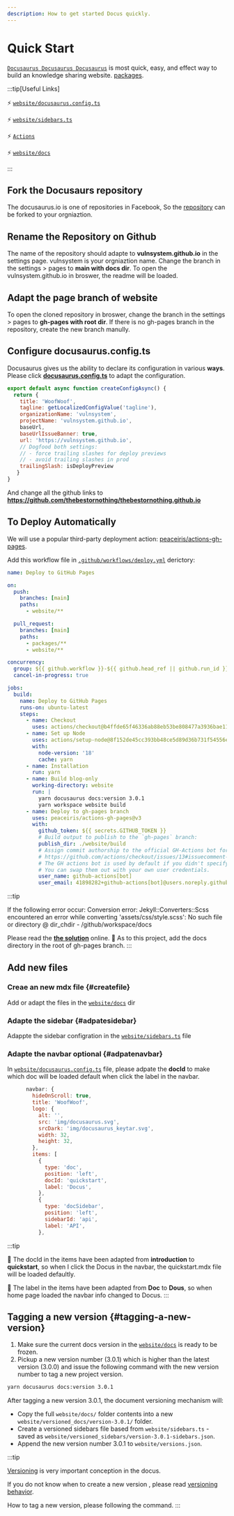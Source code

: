 ```yaml
---
description: How to get started Docus quickly.
---
```


# Quick Start

[`Docusaurus Docusaurus Docusaurus`](https://docusaurus.io/) is most quick, easy, and effect way to build an knowledge sharing website. [packages](https://github.com/facebook/docusaurus/).

:::tip[Useful Links]

⚡️ [`website/docusaurus.config.ts`](https://github.com/thebestornothing/thebestornothing.github.io/edit/main/website/docusaurus.config.ts)

⚡️ [`website/sidebars.ts`](https://github.com/thebestornothing/thebestornothing.github.io/edit/main/website/sidebars.ts)

⚡️ [`Actions`](https://github.com/thebestornothing/thebestornothing.github.io/actions)

⚡️ [`website/docs`](https://github.com/thebestornothing/thebestornothing.github.io/tree/main/website/docs)

:::


## Fork the Docusaurs repository 
The docusaurus.io is one of repositories in Facebook, So the [repository](https://github.com/facebook/docusaurus) can be forked to your orgniaztion.

## Rename the Repository on Github
The name of the repository should adapte to **vulnsystem.github.io** in the settings page. vulnsystem is your orgniaztion name.
Change the branch in the settings > pages to **main with docs dir**. To open the vulnsystem.github.io in broswer, the readme will be loaded.

## Adapt the page branch of website
To open the cloned repository in broswer, change the branch in the settings > pages to **gh-pages with root dir**.
If there is no gh-pages branch in the repository, create the new branch manully.

## Configure docusaurus.config.ts
Docusaurus gives us the ability to declare its configuration in various **ways**.  Please click **[docusaurus.config.ts](https://github.com/thebestornothing/thebestornothing.github.io/blob/main/website/docusaurus.config.ts)** to adapt the configuration. 

```js title="docusaurus.config.ts"
export default async function createConfigAsync() {
  return {
    title: 'WoofWoof',
    tagline: getLocalizedConfigValue('tagline'),
    organizationName: 'vulnsystem',
    projectName: 'vulnsystem.github.io',
    baseUrl,
    baseUrlIssueBanner: true,
    url: 'https://vulnsystem.github.io',
    // Dogfood both settings:
    // - force trailing slashes for deploy previews
    // - avoid trailing slashes in prod
    trailingSlash: isDeployPreview
   }
}
```

And change all the github links to **https://github.com/thebestornothing/thebestornothing.github.io**

## To Deploy Automatically
We will use a popular third-party deployment action: [peaceiris/actions-gh-pages](https://github.com/peaceiris/actions-gh-pages#%EF%B8%8F-docusaurus).

Add this workflow file in [`.github/workflows/deploy.yml`](https://github.com/thebestornothing/thebestornothing.github.io/blob/main/.github/workflows/deploy.yml) derictory:

```yml title=".github/workflows/deploy.yml"
name: Deploy to GitHub Pages

on:
  push:
    branches: [main]
    paths: 
      - website/**

  pull_request:
    branches: [main]
    paths: 
      - packages/**
      - website/**

concurrency:
  group: ${{ github.workflow }}-${{ github.head_ref || github.run_id }}
  cancel-in-progress: true

jobs:
  build:
    name: Deploy to GitHub Pages
    runs-on: ubuntu-latest
    steps:
      - name: Checkout
        uses: actions/checkout@b4ffde65f46336ab88eb53be808477a3936bae11 # v4.1.1
      - name: Set up Node
        uses: actions/setup-node@8f152de45cc393bb48ce5d89d36b731f54556e65 # v4.0.0
        with:
          node-version: '18'
          cache: yarn
      - name: Installation
        run: yarn
      - name: Build blog-only
        working-directory: website
        run: |
          yarn docusaurus docs:version 3.0.1
          yarn workspace website build
      - name: Deploy to gh-pages branch
        uses: peaceiris/actions-gh-pages@v3
        with:
          github_token: ${{ secrets.GITHUB_TOKEN }}
          # Build output to publish to the `gh-pages` branch:
          publish_dir: ./website/build
          # Assign commit authorship to the official GH-Actions bot for deploys to `gh-pages` branch:
          # https://github.com/actions/checkout/issues/13#issuecomment-724415212
          # The GH actions bot is used by default if you didn't specify the two fields.
          # You can swap them out with your own user credentials.
          user_name: github-actions[bot]
          user_email: 41898282+github-actions[bot]@users.noreply.github.com
```

:::tip

If the following error occur:
Conversion error: Jekyll::Converters::Scss encountered an error while converting 'assets/css/style.scss':
No such file or directory @ dir_chdir - /github/workspace/docs

Please read the **[the solution](https://github.com/orgs/community/discussions/32805)** online.
🎯 As to this project, add the docs directory in the root of gh-pages branch.
:::

## Add new files

### Creae an new mdx file {#createfile}
Add or adapt the files in the [`website/docs`](https://github.com/thebestornothing/thebestornothing.github.io/tree/main/website/docs) dir

### Adapte the sidebar {#adpatesidebar}
Adappte the sidebar configration in the [`website/sidebars.ts`](https://github.com/thebestornothing/thebestornothing.github.io/blob/main/website/sidebars.ts) file

### Adapte the navbar optional {#adpatenavbar}
In [`website/docusaurus.config.ts`](https://github.com/thebestornothing/thebestornothing.github.io/blob/main/website/docusaurus.config.ts) file, please adpate the **docId** to make which doc will be loaded default when click the label in the navbar.

```js title="docusaurus.config.ts"
      navbar: {
        hideOnScroll: true,
        title: 'WoofWoof',
        logo: {
          alt: '',
          src: 'img/docusaurus.svg',
          srcDark: 'img/docusaurus_keytar.svg',
          width: 32,
          height: 32,
        },
        items: [
          {
            type: 'doc',
            position: 'left',
            docId: 'quickstart',
            label: 'Docus',
          },
          {
            type: 'docSidebar',
            position: 'left',
            sidebarId: 'api',
            label: 'API',
          },
```
:::tip

🎯 The docId in the items have been adapted from **introduction** to **quickstart**, so when I click the Docus in the navbar, the quickstart.mdx file will be loaded defaultly.

🎯 The label in the items have been adapted from **Doc** to **Dous**, so when home page loaded the navbar info changed to Docus.
:::

## Tagging a new version {#tagging-a-new-version}

1. Make sure the current docs version in the [`website/docs`](https://github.com/thebestornothing/thebestornothing.github.io/tree/main/website/docs) is ready to be frozen.
2. Pickup a new version number (3.0.1) which is higher than the latest version (3.0.0) and issue the following command with the new version number to tag a new project version.

```bash
yarn docusaurus docs:version 3.0.1
```

After tagging a new version 3.0.1, the document versioning mechanism will:

- Copy the full `website/docs/` folder contents into a new `website/versioned_docs/version-3.0.1/` folder.
- Create a versioned sidebars file based from `website/sidebars.ts` - saved as `website/versioned_sidebars/version-3.0.1-sidebars.json`.
- Append the new version number 3.0.1 to `website/versions.json`.

:::tip

[Versioning](https://vulnsystem.github.io/docs/versionin) is very important conception in the docus.

If you do not know when to create a new version , please read [versioning behavior](https://thebestornothing.github.io/docs/versioning#configuring-versioning-behavior). 

How to tag a new version, please following the command.
:::
